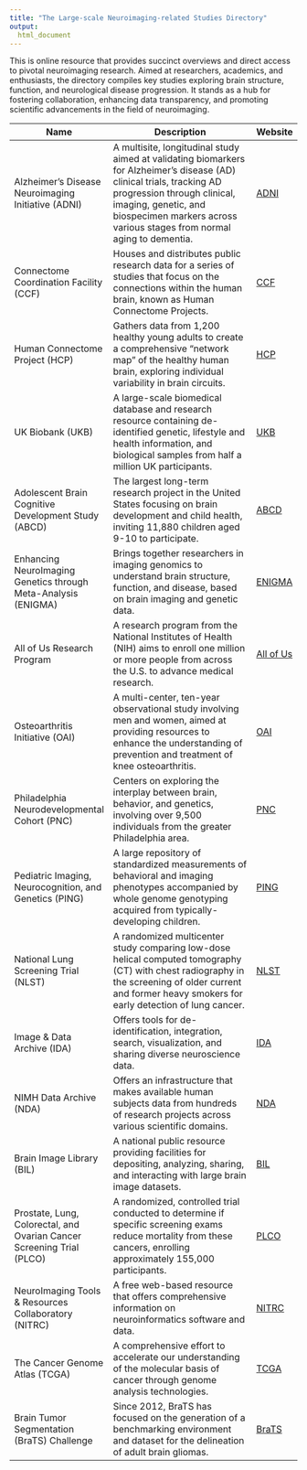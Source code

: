 ```yaml
---
title: "The Large-scale Neuroimaging-related Studies Directory"
output: 
  html_document
---
```


This is online resource that provides succinct overviews and direct access to pivotal neuroimaging research. Aimed at researchers, academics, and enthusiasts, the directory compiles key studies exploring brain structure, function, and neurological disease progression. It stands as a hub for fostering collaboration, enhancing data transparency, and promoting scientific advancements in the field of neuroimaging.


| Name | Description | Website |
|------|-------------|-|
| Alzheimer's Disease Neuroimaging Initiative (ADNI) | A multisite, longitudinal study aimed at validating biomarkers for Alzheimer's disease (AD) clinical trials, tracking AD progression through clinical, imaging, genetic, and biospecimen markers across various stages from normal aging to dementia. | [ADNI](https://adni.loni.usc.edu/) |
| Connectome Coordination Facility (CCF) | Houses and distributes public research data for a series of studies that focus on the connections within the human brain, known as Human Connectome Projects. | [CCF](https://www.humanconnectome.org/) |
| Human Connectome Project (HCP) | Gathers data from 1,200 healthy young adults to create a comprehensive "network map" of the healthy human brain, exploring individual variability in brain circuits. | [HCP](https://www.humanconnectome.org/) |
| UK Biobank (UKB) | A large-scale biomedical database and research resource containing de-identified genetic, lifestyle and health information, and biological samples from half a million UK participants. | [UKB](https://www.ukbiobank.ac.uk/) |
| Adolescent Brain Cognitive Development Study (ABCD) | The largest long-term research project in the United States focusing on brain development and child health, inviting 11,880 children aged 9-10 to participate. | [ABCD](https://abcdstudy.org/) |
| Enhancing NeuroImaging Genetics through Meta-Analysis (ENIGMA) | Brings together researchers in imaging genomics to understand brain structure, function, and disease, based on brain imaging and genetic data. | [ENIGMA](https://enigma.ini.usc.edu/) |
| All of Us Research Program | A research program from the National Institutes of Health (NIH) aims to enroll one million or more people from across the U.S. to advance medical research. | [All of Us](https://allofus.nih.gov/) |
| Osteoarthritis Initiative (OAI) | A multi-center, ten-year observational study involving men and women, aimed at providing resources to enhance the understanding of prevention and treatment of knee osteoarthritis. | [OAI](https://nda.nih.gov/oai) |
| Philadelphia Neurodevelopmental Cohort (PNC) | Centers on exploring the interplay between brain, behavior, and genetics, involving over 9,500 individuals from the greater Philadelphia area. | [PNC](https://www.med.upenn.edu/bbl/philadelphianeurodevelopmentalcohort.html) |
| Pediatric Imaging, Neurocognition, and Genetics (PING) | A large repository of standardized measurements of behavioral and imaging phenotypes accompanied by whole genome genotyping acquired from typically-developing children. | [PING](http://pingstudy.ucsd.edu/) |
| National Lung Screening Trial (NLST) | A randomized multicenter study comparing low-dose helical computed tomography (CT) with chest radiography in the screening of older current and former heavy smokers for early detection of lung cancer. | [NLST](https://www.cancer.gov/types/lung/research/nlst) |
| Image & Data Archive (IDA) | Offers tools for de-identification, integration, search, visualization, and sharing diverse neuroscience data. | [IDA](https://ida.loni.usc.edu/login.jsp) |
| NIMH Data Archive (NDA) | Offers an infrastructure that makes available human subjects data from hundreds of research projects across various scientific domains. | [NDA](https://nda.nih.gov/) |
| Brain Image Library (BIL) | A national public resource providing facilities for depositing, analyzing, sharing, and interacting with large brain image datasets. | [BIL](https://www.brainimagelibrary.org/) |
| Prostate, Lung, Colorectal, and Ovarian Cancer Screening Trial (PLCO) | A randomized, controlled trial conducted to determine if specific screening exams reduce mortality from these cancers, enrolling approximately 155,000 participants. | [PLCO](https://cdas.cancer.gov/plco/) |
| NeuroImaging Tools & Resources Collaboratory (NITRC) | A free web-based resource that offers comprehensive information on neuroinformatics software and data. | [NITRC](https://www.nitrc.org/projects/nitrc/) |
| The Cancer Genome Atlas (TCGA) | A comprehensive effort to accelerate our understanding of the molecular basis of cancer through genome analysis technologies. | [TCGA](https://www.genome.gov/Funded-Programs-Projects/Cancer-Genome-Atlas) |
| Brain Tumor Segmentation (BraTS) Challenge | Since 2012, BraTS has focused on the generation of a benchmarking environment and dataset for the delineation of adult brain gliomas. | [BraTS](https://www.med.upenn.edu/cbica/brats/) |


